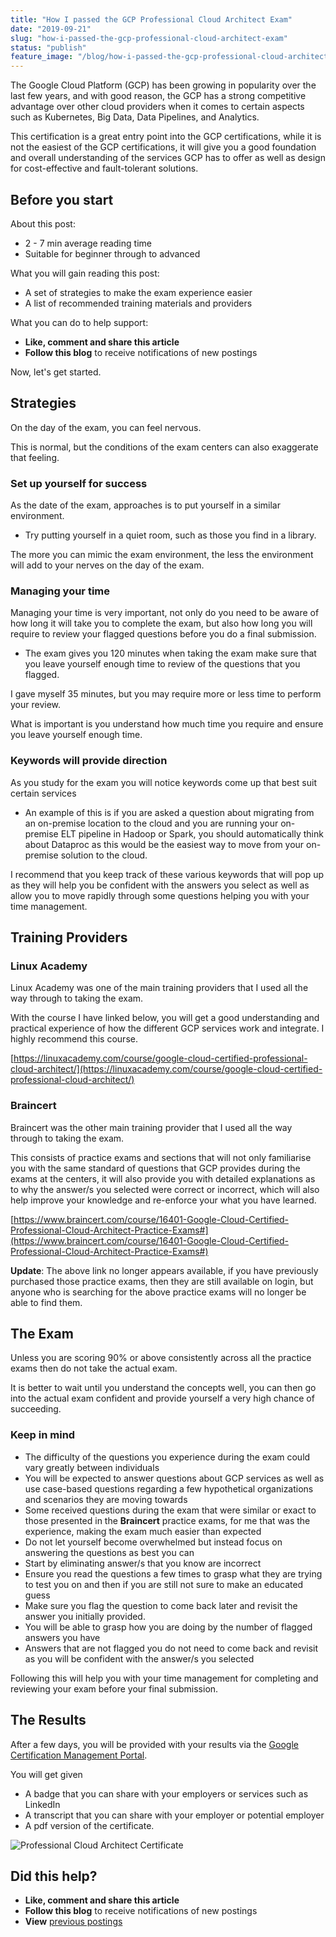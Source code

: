 ```yaml
---
title: "How I passed the GCP Professional Cloud Architect Exam"
date: "2019-09-21"
slug: "how-i-passed-the-gcp-professional-cloud-architect-exam"
status: "publish"
feature_image: "/blog/how-i-passed-the-gcp-professional-cloud-architect-exam/feature-image.png"
---
```


The Google Cloud Platform (GCP) has been growing in popularity over the last few years, and with good reason, the GCP has a strong competitive advantage over other cloud providers when it comes to certain aspects such as Kubernetes, Big Data, Data Pipelines, and Analytics.

This certification is a great entry point into the GCP certifications, while it is not the easiest of the GCP certifications, it will give you a good foundation and overall understanding of the services GCP has to offer as well as design for cost-effective and fault-tolerant solutions.

## Before you start

About this post:

*   2 - 7 min average reading time
*   Suitable for beginner through to advanced

What you will gain reading this post:

*   A set of strategies to make the exam experience easier
*   A list of recommended training materials and providers

What you can do to help support:

*   **Like, comment and share this article**
*   **Follow this blog** to receive notifications of new postings

Now, let's get started.

## Strategies

On the day of the exam, you can feel nervous.

This is normal, but the conditions of the exam centers can also exaggerate that feeling.   

### Set up yourself for success

As the date of the exam, approaches is to put yourself in a similar environment. 

*   Try putting yourself in a quiet room, such as those you find in a library. 

The more you can mimic the exam environment, the less the environment will add to your nerves on the day of the exam.

### Managing your time

Managing your time is very important, not only do you need to be aware of how long it will take you to complete the exam, but also how long you will require to review your flagged questions before you do a final submission. 

*   The exam gives you 120 minutes when taking the exam make sure that you leave yourself enough time to review of the questions that you flagged.  

I gave myself 35 minutes, but you may require more or less time to perform your review.

What is important is you understand how much time you require and ensure you leave yourself enough time.

### Keywords will provide direction

As you study for the exam you will notice keywords come up that best suit certain services

*   An example of this is if you are asked a question about migrating from an on-premise location to the cloud and you are running your on-premise ELT pipeline in Hadoop or Spark, you should automatically think about Dataproc as this would be the easiest way to move from your on-premise solution to the cloud. 

I recommend that you keep track of these various keywords that will pop up as they will help you be confident with the answers you select as well as allow you to move rapidly through some questions helping you with your time management.

## Training Providers

### Linux Academy

Linux Academy was one of the main training providers that I used all the way through to taking the exam. 

With the course I have linked below, you will get a good understanding and practical experience of how the different GCP services work and integrate. I highly recommend this course. 

[https://linuxacademy.com/course/google-cloud-certified-professional-cloud-architect/](https://linuxacademy.com/course/google-cloud-certified-professional-cloud-architect/)

### Braincert

Braincert was the other main training provider that I used all the way through to taking the exam. 

This consists of practice exams and sections that will not only familiarise you with the same standard of questions that GCP provides during the exams at the centers, it will also provide you with detailed explanations as to why the answer/s you selected were correct or incorrect, which will also help improve your knowledge and re-enforce your what you have learned.

[https://www.braincert.com/course/16401-Google-Cloud-Certified-Professional-Cloud-Architect-Practice-Exams#](https://www.braincert.com/course/16401-Google-Cloud-Certified-Professional-Cloud-Architect-Practice-Exams#)

**Update**: The above link no longer appears available, if you have previously purchased those practice exams, then they are still available on login, but anyone who is searching for the above practice exams will no longer be able to find them.

## The Exam

Unless you are scoring 90% or above consistently across all the practice exams then do not take the actual exam.

It is better to wait until you understand the concepts well, you can then go into the actual exam confident and provide yourself a very high chance of succeeding.  

### Keep in mind

*   The difficulty of the questions you experience during the exam could vary greatly between individuals
*   You will be expected to answer questions about GCP services as well as use case-based questions regarding a few hypothetical organizations and scenarios they are moving towards
*   Some received questions during the exam that were similar or exact to those presented in the **Braincert** practice exams, for me that was the experience, making the exam much easier than expected
*   Do not let yourself become overwhelmed but instead focus on answering the questions as best you can
*   Start by eliminating answer/s that you know are incorrect
*   Ensure you read the questions a few times to grasp what they are trying to test you on and then if you are still not sure to make an educated guess
*   Make sure you flag the question to come back later and revisit the answer you initially provided.
*   You will be able to grasp how you are doing by the number of flagged answers you have
*   Answers that are not flagged you do not need to come back and revisit as you will be confident with the answer/s you selected

Following this will help you with your time management for completing and reviewing your exam before your final submission.

## The Results

After a few days, you will be provided with your results via the [Google Certification Management Portal](https://www.credential.net/welcome).

You will get given

*   A badge that you can share with your employers or services such as LinkedIn
*   A transcript that you can share with your employer or potential employer
*   A pdf version of the certificate.

![Professional Cloud Architect Certificate](https://robertleggett.blog/wp-content/uploads/2019/09/gcp-certification.png?w=1024)

## Did this help?

*   **Like, comment and share this article**
*   **Follow this blog** to receive notifications of new postings
*   **View** [previous postings](https://robertleggett.blog/)
